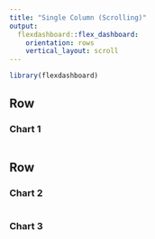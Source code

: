 ```yaml
---
title: "Single Column (Scrolling)"
output: 
  flexdashboard::flex_dashboard:
    orientation: rows
    vertical_layout: scroll
---
```


```r
library(flexdashboard)
```

Row
--------------------------
### Chart 1
```r

```

Row
---------------------------
### Chart 2
```r

```

### Chart 3
```r

```

